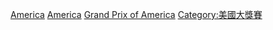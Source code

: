 {{Cat main|美洲大獎賽}}

[[Category:一級方程式大獎賽|America]]
[[Category:一級方程式賽果|America]]
[[Category:美國賽車|Grand Prix of America]]
[[Category:美國大獎賽|Category:美國大獎賽]]